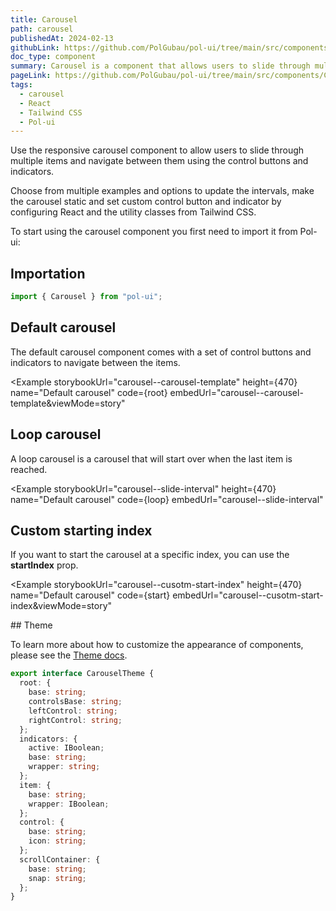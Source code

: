 ```yaml
---
title: Carousel
path: carousel
publishedAt: 2024-02-13
githubLink: https://github.com/PolGubau/pol-ui/tree/main/src/components/Carousel
doc_type: component
summary: Carousel is a component that allows users to slide through multiple items and navigate between them using the control buttons and indicators.
pageLink: https://github.com/PolGubau/pol-ui/tree/main/src/components/Carousel
tags:
  - carousel
  - React
  - Tailwind CSS
  - Pol-ui
---
```





Use the responsive carousel component to allow users to slide through multiple items and navigate between them using the control buttons and indicators.

Choose from multiple examples and options to update the intervals, make the carousel static and set custom control button and indicator by configuring React and the utility classes from Tailwind CSS.

To start using the carousel component you first need to import it from Pol-ui:

## Importation

```jsx
import { Carousel } from "pol-ui";
```

## Default carousel

The default carousel component comes with a set of control buttons and indicators to navigate between the items.

<Example
  storybookUrl="carousel--carousel-template"
  height={470}
  name="Default carousel"
  code={root}
  embedUrl="carousel--carousel-template&viewMode=story"
>
  <RootCode />
</Example>

## Loop carousel

A loop carousel is a carousel that will start over when the last item is reached.

<Example
  storybookUrl="carousel--slide-interval"
  height={470}
  name="Default carousel"
  code={loop}
  embedUrl="carousel--slide-interval"
>
  <LoopCode />
</Example>

## Custom starting index

If you want to start the carousel at a specific index, you can use the **startIndex** prop.

<Example
  storybookUrl="carousel--cusotm-start-index"
  height={470}
  name="Default carousel"
  code={start}
  embedUrl="carousel--cusotm-start-index&viewMode=story"
>
  <StartCode />
</Example>
## Theme

To learn more about how to customize the appearance of components, please see the [Theme docs](/docs/theming).

```ts
export interface CarouselTheme {
  root: {
    base: string;
    controlsBase: string;
    leftControl: string;
    rightControl: string;
  };
  indicators: {
    active: IBoolean;
    base: string;
    wrapper: string;
  };
  item: {
    base: string;
    wrapper: IBoolean;
  };
  control: {
    base: string;
    icon: string;
  };
  scrollContainer: {
    base: string;
    snap: string;
  };
}
```
